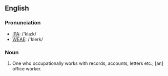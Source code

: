 ==English==
===Pronunciation===
*[[IPA]]: /'kla:k/
*[[WEAE]]: /'klerk/

===Noun===
# One who occupationally works with records, accounts, letters etc.; [an] office worker.